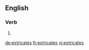==English==

===Verb===
{{head|en}}

# {{en-third-person singular of|extricate}}

[[de:extricates]]
[[fr:extricates]]
[[vi:extricates]]